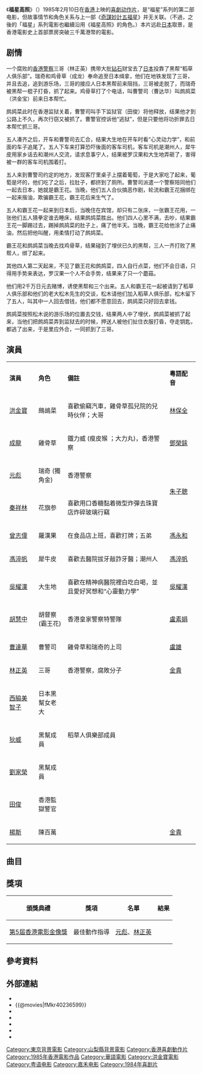 {{Unreferenced|time=2018-01-21T20:02:44+00:00}}
{{电影信息框
| 片名     = 福星高照
| 电影原名 = ''{{lang|en|My Lucky Stars}}''
| 图像     = My Lucky Stars.jpg
| 图像说明 = 日本版海报
| 导演     = [[洪金宝|洪金宝]]
| 监制     = 
| 制片     = [[邱文怀|邱文怀]]、[[何冠昌|何冠昌]]、[[曾志伟|曾志伟]]
| 编剧     = [[司徒卓汉|司徒卓汉]]、[[黄炳耀|黄炳耀]]
| 原著     = 
| 主演     = [[洪金宝|洪金宝]]<br>[[成龙|成龙]]<br>[[元彪|元彪]]<br>[[秦祥林|秦祥林]]<br>[[曾志伟|曾志伟]]<br>[[冯淬帆|冯淬帆]]<br>[[吴耀汉|吴耀汉]]<br>[[胡慧中|胡慧中]]
| 主題曲   = [[甄妮|甄妮]]《同是世俗人》
| 配乐     = [[黎小田|黎小田]]
| 摄影     = [[敖志君|敖志君]]、[[黄岳泰|黄岳泰]]
| 剪辑     = [[张耀宗|张耀宗]]、[[姜全德|姜全德]]
| 制片商   = 嘉峰電影有限公司
| 发行商   = [[嘉禾電影|嘉禾(香港)有限公司]]
| 上映日期 = {{Film date|1985|2|10|英属香港|1985|2|20|台湾|1985|4|20|韩国|1985|8|10|日本}}
| 片长     = 90分钟
| 产地     = {{英屬香港電影}}
| 语言     = 粤语
| 预算     = 
| 票房     = HK $30,748,643.00（香港）
| 前集     = [[奇謀妙計五福星|奇謀妙計五福星]]
| 续集     = [[夏日福星|夏日福星]]
}}
《'''福星高照'''》（{{lang-en|''My Lucky Stars''}}）1985年2月10日在[[香港|香港]]上映的[[喜剧片|喜劇]][[动作片|动作片]]，是“福星”系列的第二部电影，但故事情节和角色关系与上一部《[[奇謀妙計五福星|奇謀妙計五福星]]》并无关联。（不過，之後的「福星」系列電影也繼續沿用《福星高照》的角色。）本片远赴[[日本|日本]]取景，是香港電影史上首部票房突破三千萬港幣的電影。

== 剧情 ==
一个腐败的[[香港警察|香港警察]]三哥（林正英）携带大批[[钻石|钻石]]财宝去了[[日本|日本]]投靠了黑帮“稻草人俱乐部”。瑞奇和鸡骨草（成龙）奉命追至日本缉拿，他们在地铁发现了三哥，并且去追，追到游乐场，三哥的接应人日本黑帮前来阻挡，三哥被走脱了，而瑞奇被黑帮一棍子打昏，抓了起来。鸡骨草打了个电话，叫曹警司（曹达华）叫鹧鸪菜（洪金宝）前来日本帮忙。

鹧鸪菜此时在香港监狱关着，曹警司叫手下监狱官（田俊）将他释放，结果他才到公路上不久，再次行窃又被抓了。曹警官控诉他“逃狱”，但是只要他将功折罪去日本帮忙抓三哥。

五人凑齐之后，开车和曹警司去汇合，结果大生地在开车时看“心灵动力学”，和前面的车子追尾了。五人下车来打算恐吓後面的客车司机，客车司机是潮州人，犀牛皮用家乡话去和潮州人交流，请求息事宁人，结果被罗汉果和大生地弄砸了，害得被一群的客车司机围着打。

五人来到曹警司约定的地方，发现客厅里桌子上摆着葡萄，于是大家吃了起来，葡萄是坏的，他们吃了之后，拉肚子，都挤到了厕所。曹警司派遣一个警察陪同他们一起去日本，她就是霸王花。当晚，他们五人合伙搞恶作剧，轮流和霸王花捆绑在一起来揩油，欺骗霸王花，霸王花后来生气了。

五人和霸王花一起来到日本后，当晚住在宾馆，却只有二张床，一张霸王花用，一张他们五人猜拳定谁去睡床，结果鹧鸪菜胜出。他们四人心里不满，去吵，结果霸王花一脚踢过去，踢掉鹧鸪菜的肚子上，痛了他半天。当晚，霸王花给他涂了止痛油，然后把他叫醒，用柔情打动了鹧鸪菜。

霸王花和鹧鸪菜当晚去找鸡骨草，结果碰到了埋伏已久的黑帮，三人一齐打败了黑帮人，绑了起来。

其他四人第二天起来，不见了霸王花和鹧鸪菜，四人自行点菜，他们不会日语，只得用手势来表达，罗汉果一个人不会手势，结果来了只一个蘑菇。

他们用2千万日元去赌博，诱使黑帮和三个出来。五人和霸王花一起被请到了稻草人俱乐部和他们的老大松木先生的交谈，松木请他们加入稻草人俱乐部，松木留下了五人，叫其中一人回去借钱，他们都不愿意回去，鹧鸪菜只好回去拿钱。

鹧鸪菜按照松木说的游乐场的位置去交钱，结果两人中了埋伏，鹧鸪菜被抓了起来，当他们把鹧鸪菜弄到监狱去的时候，押送人被他们扯住衣服打昏，夺走钥匙，都逃了出来，于是里应外合，一同抓到了三哥。

== 演員 ==
{|class="wikitable" width="55%"
|- style="background:cornflowerblue; color:white" align=center
|style="width:10%"|'''演員'''||style="width:10%"|'''角色'''||style="width:35%"|'''備註'''||style="width:10%"|'''粵語配音'''
|-
| [[洪金寶|洪金寶]] || 鷓鴣菜 || 喜歡偷竊汽車，雞骨草孤兒院的兒時伙伴；大哥||[[林保全|林保全]]
|- 
| [[成龍|成龍]] || 雞骨草 ||  鐵力威 (瘦皮猴 ；大力丸)，香港警察||[[鄧榮銾|鄧榮銾]]
|-
| [[元彪|元彪]] || 瑞奇 (獨角金)  || 香港警察||rowspan=2|[[朱子聰|朱子聰]]
|-
| [[秦祥林|秦祥林]] || 花旗参 || 喜歡用口香糖黏着微型炸彈去珠寶店炸碎玻璃行竊
|-
| [[曾志偉|曾志偉]] || 羅漢果 || 在食品店上班，喜歡打牌；五弟||[[馮永和|馮永和]]
|-
| [[馮淬帆|馮淬帆]] || 犀牛皮 || 喜歡去醫院拔牙敲詐牙醫；潮州人||[[馮淬帆|馮淬帆]]
|-
| [[吳耀漢|吳耀漢]] || 大生地 || 喜歡在精神病醫院裡白吃白喝，並且愛好冥想和“心靈動力學”||[[吳耀漢|吳耀漢]]
|-
| [[胡慧中|胡慧中]] || 胡督察 (霸王花) || 香港皇家警察特警隊||[[盧素娟|盧素娟]]
|-
| [[曹達華|曹達華]] || 曹警司 || 雞骨草和瑞奇的上司||[[盧雄|盧雄]]
|-
| [[林正英|林正英]] || 三哥 || 香港警察，腐敗分子||[[金貴|金貴]]
|-
| [[西脇美智子|西脇美智子]] || 日本黑幫女老大 || rowspan=3|稻草人俱樂部成員||rowspan=4|
|-
| [[狄威|狄威]] || 黑幫成員
|-
| [[劉家榮|劉家榮]] || 黑幫成員
|-
| [[田俊|田俊]] || 香港監獄警官 || 
|-
| [[楊斯|楊斯]] || 陳百萬 || ||[[金貴|金貴]]
|}

== 曲目 ==
{{Track listing
| collapsed        = no
| total_length     = 
| all_writing      = 
| all_lyrics       = 
| all_music        = 
| arranger_credits = 
| extra_column     = 歌手
| title1           = 《同是世俗人》
| note1            = 主题曲
| lyrics1          = [[黎彼得|黎彼得]]
| music1           = [[黎小田|黎小田]]
| extra1           = [[甄妮|甄妮]]
| length1          = 
| title2           = 《过来人》
| note2            = 插曲
| lyrics2          = 
| music2           = 
| extra2           = 
| length2          = 
| title3           = 《心心相印》
| note3            = 插曲
| lyrics3          = 
| music3           = 
| extra3           = 
| length3          = 
}}
== 獎項 ==
{|class="wikitable" 
!頒獎典禮!!獎項!!名單!!結果
|-
|[[第5屆香港電影金像獎|第5屆香港電影金像獎]]||最佳動作指導||[[元彪|元彪]]、[[林正英|林正英]]||{{nom}}
|}

== 參考資料 ==
{{reflist}}

== 外部連結 ==
{{Portal box|香港|电影}}
*{{hkmdb title|6668}}
*{{@movies|fMkr40236599}}
*{{douban}}
*{{Mtime|16020}}
*{{Amg movie|34087}}
*{{rotten-tomatoes|my_lucky_stars}}
*{{imdb title|0089177}}

{{洪金寶}}
{{成龙}}
{{福星系列}}
{{林正英}}
{{DEFAULTSORT:Fuxing福星高照}}
[[Category:東京背景電影|Category:東京背景電影]]
[[Category:山梨縣背景電影|Category:山梨縣背景電影]]
[[Category:香港喜劇動作片|Category:香港喜劇動作片]]
[[Category:1985年香港電影作品|Category:1985年香港電影作品]]
[[Category:華語電影|Category:華語電影]]
[[Category:洪金寶電影|Category:洪金寶電影]]
[[Category:粤语电影|Category:粤语电影]]
[[Category:嘉禾电影|Category:嘉禾电影]]
[[Category:1984年喜剧片|Category:1984年喜剧片]]